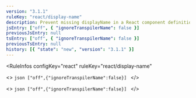 ```yaml
---
version: "3.1.1"
ruleKey: "react/display-name"
description: Prevent missing displayName in a React component definition
jsEntry: ["off", { "ignoreTranspilerName": false }]
previousJsEntry: null
tsEntry: ["off", { "ignoreTranspilerName": false }]
previousTsEntry: null
history: [{ "state": "new", "version": "3.1.1" }]
---
```


<RuleInfos 
  configKey="react" 
  ruleKey="react/display-name" 
>
  <>
    ```json
    ["off",{"ignoreTranspilerName":false}]
    ```
  </>

  <>
    ```json
    ["off",{"ignoreTranspilerName":false}]
    ```
  </>
</RuleInfos>
